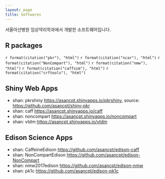 ```yaml
---
layout: page
title: Softwares
---
```


서울아산병원 임상약리학과에서 개발한 소프트웨어입니다.

## R packages

`r format(citation("pkr"), "html")`
`r format(citation("ncar"), "html")`
`r format(citation("NonCompart"), "html")`
`r format(citation("nmw"), "html")`
`r format(citation("caffsim"), "html")`
`r format(citation("crftools"), "html")`

## Shiny Web Apps

- shan: pkrshiny <https://asancpt.shinyapps.io/pkrshiny>, source: <https://github.com/asancpt/shiny-pkr>
- shan: caff <https://asancpt.shinyapps.io/caff>
- shan: noncompart <https://asancpt.shinyapps.io/noncompart>
- shan: vtdm <https://asancpt.shinyapps.io/vtdm> 


## Edison Science Apps

- shan: CaffeineEdison <https://github.com/asancpt/edison-caff>
- shan: NonCompartEdison <https://github.com/asancpt/edison-NonCompart>
- shan: nmw2017edison <https://github.com/asancpt/edison-nmw>
- shan: pk1c <https://github.com/asancpt/edison-pk1c>

